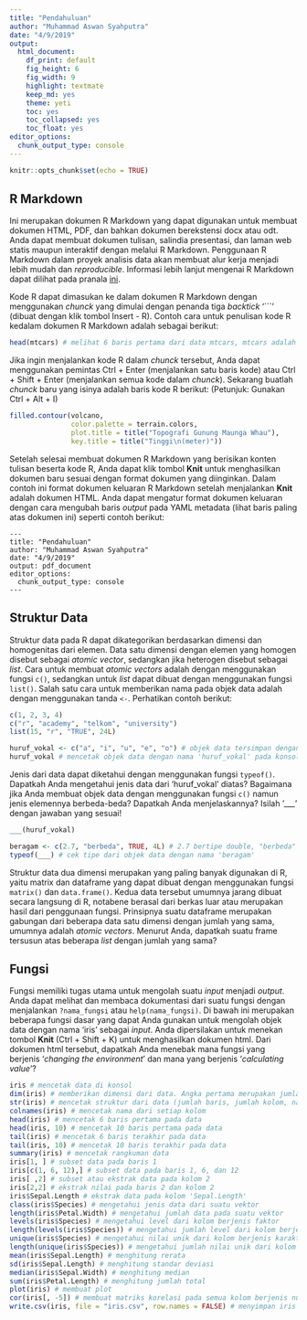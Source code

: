 ```yaml
---
title: "Pendahuluan"
author: "Muhammad Aswan Syahputra"
date: "4/9/2019"
output:
  html_document: 
    df_print: default
    fig_height: 6
    fig_width: 9
    highlight: textmate
    keep_md: yes
    theme: yeti
    toc: yes
    toc_collapsed: yes
    toc_float: yes
editor_options: 
  chunk_output_type: console
---
```


```r
knitr::opts_chunk$set(echo = TRUE)
```

## R Markdown

Ini merupakan dokumen R Markdown yang dapat digunakan untuk membuat dokumen HTML, PDF, dan bahkan dokumen berekstensi docx atau odt. Anda dapat membuat dokumen tulisan, salindia presentasi, dan laman web statis maupun interaktif dengan melalui R Markdown. Penggunaan R Markdown dalam proyek analisis data akan membuat alur kerja menjadi lebih mudah dan *reproducible*. Informasi lebih lanjut mengenai R Markdown dapat dilihat pada pranala [ini](http://rmarkdown.rstudio.com).

Kode R dapat dimasukan ke dalam dokumen R Markdown dengan menggunakan *chunck* yang dimulai dengan penanda  tiga *backtick* '```' (dibuat dengan klik tombol Insert - R). Contoh cara untuk penulisan kode R kedalam dokumen R Markdown adalah sebagai berikut:

```r
head(mtcars) # melihat 6 baris pertama dari data mtcars, mtcars adalah data bawaan yang tersedia di R
```

Jika ingin menjalankan kode R dalam *chunck* tersebut, Anda dapat menggunakan pemintas Ctrl + Enter (menjalankan satu baris kode) atau Ctrl + Shift + Enter (menjalankan semua kode dalam *chunck*). Sekarang buatlah *chunck* baru yang isinya adalah baris kode R berikut: (Petunjuk: Gunakan Ctrl + Alt + I)
```r
filled.contour(volcano,
               color.palette = terrain.colors, 
               plot.title = title("Topografi Gunung Maunga Whau"), 
               key.title = title("Tinggi\n(meter)"))
```



Setelah selesai membuat dokumen R Markdown yang berisikan konten tulisan beserta kode R, Anda dapat klik tombol **Knit** untuk menghasilkan dokumen baru sesuai dengan format dokumen yang diinginkan. Dalam contoh ini format dokumen keluaran R Markdown setelah menjalankan **Knit** adalah dokumen HTML. Anda dapat mengatur format dokumen keluaran dengan cara mengubah baris *output* pada YAML metadata (lihat baris paling atas dokumen ini) seperti contoh berikut:

```
---
title: "Pendahuluan"
author: "Muhammad Aswan Syahputra"
date: "4/9/2019"
output: pdf_document
editor_options: 
  chunk_output_type: console
---
```

## Struktur Data

Struktur data pada R dapat dikategorikan berdasarkan dimensi dan homogenitas dari elemen. Data satu dimensi dengan elemen yang homogen disebut sebagai *atomic vector*, sedangkan jika heterogen disebut sebagai *list*. Cara untuk membuat *atomic vectors* adalah dengan menggunakan fungsi `c()`, sedangkan untuk *list* dapat dibuat dengan menggunakan fungsi `list()`. Salah satu cara untuk memberikan nama pada objek data adalah dengan menggunakan tanda `<-`. Perhatikan contoh berikut:

```r
c(1, 2, 3, 4)
c("r", "academy", "telkom", "university")
list(15, "r", "TRUE", 24L)

huruf_vokal <- c("a", "i", "u", "e", "o") # objek data tersimpan dengan nama 'huruf_vokal', namun tidak tercetak pada konsol
huruf_vokal # mencetak objek data dengan nama 'huruf_vokal' pada konsol
```

Jenis dari data dapat diketahui dengan menggunakan fungsi `typeof()`. Dapatkah Anda mengetahui jenis data dari 'huruf_vokal' diatas? Bagaimana jika Anda membuat objek data dengan menggunakan fungsi `c()` namun jenis elemennya berbeda-beda? Dapatkah Anda menjelaskannya? Isilah '___' dengan jawaban yang sesuai!

```r
___(huruf_vokal)

beragam <- c(2.7, "berbeda", TRUE, 4L) # 2.7 bertipe double, "berbeda" bertipe character, TRUE bertipe logical, 4L bertipe integer
typeof(___) # cek tipe dari objek data dengan nama 'beragam'
```

Struktur data dua dimensi merupakan yang paling banyak digunakan di R, yaitu matrix dan dataframe yang dapat dibuat dengan menggunakan fungsi `matrix()` dan `data.frame()`. Kedua data tersebut umumnya jarang dibuat secara langsung di R, notabene berasal dari berkas luar atau merupakan hasil dari penggunaan fungsi. Prinsipnya suatu dataframe merupakan gabungan dari beberapa data satu dimensi dengan jumlah yang sama, umumnya adalah *atomic vectors*. Menurut Anda, dapatkah suatu frame tersusun atas beberapa *list* dengan jumlah yang sama?

## Fungsi

Fungsi memiliki tugas utama untuk mengolah suatu *input* menjadi *output*. Anda dapat melihat dan membaca dokumentasi dari suatu fungsi dengan menjalankan `?nama_fungsi` atau `help(nama_fungsi)`. Di bawah ini merupakan beberapa fungsi dasar yang dapat Anda gunakan untuk mengolah objek data dengan nama 'iris' sebagai *input*. Anda dipersilakan untuk menekan tombol **Knit** (Ctrl + Shift + K) untuk menghasilkan dokumen html. Dari dokumen html tersebut, dapatkah Anda menebak mana fungsi yang berjenis '*changing the environment*' dan mana yang berjenis '*calculating value*'? 

```r
iris # mencetak data di konsol
dim(iris) # memberikan dimensi dari data. Angka pertama merupakan jumlah baris dan angka kedua adalah jumlah kolom
str(iris) # mencetak struktur dari data (jumlah baris, jumlah kolom, nama kolom, jenis data pada kolom)
colnames(iris) # mencetak nama dari setiap kolom
head(iris) # mencetak 6 baris pertama pada data
head(iris, 10) # mencetak 10 baris pertama pada data
tail(iris) # mencetak 6 baris terakhir pada data
tail(iris, 10) # mencetak 10 baris terakhir pada data
summary(iris) # mencetak rangkuman data
iris[1, ] # subset data pada baris 1
iris[c(1, 6, 12),] # subset data pada baris 1, 6, dan 12
iris[ ,2] # subset atau ekstrak data pada kolom 2
iris[2,2] # ekstrak nilai pada baris 2 dan kolom 2
iris$Sepal.Length # ekstrak data pada kolom 'Sepal.Length'
class(iris$Species) # mengetahui jenis data dari suatu vektor
length(iris$Petal.Width) # mengetahui jumlah data pada suatu vektor
levels(iris$Species) # mengetahui level dari kolom berjenis faktor
length(levels(iris$Species)) # mengetahui jumlah level dari kolom berjenis faktor
unique(iris$Species) # mengetahui nilai unik dari kolom berjenis karakter atau faktor
length(unique(iris$Species)) # mengetahui jumlah nilai unik dari kolom berjenis karakter atau faktor
mean(iris$Sepal.Length) # menghitung rerata
sd(iris$Sepal.Length) # menghitung standar deviasi
median(iris$Sepal.Width) # menghitung median
sum(iris$Petal.Length) # menghitung jumlah total
plot(iris) # membuat plot
cor(iris[, -5]) # membuat matriks korelasi pada semua kolom berjenis numerik
write.csv(iris, file = "iris.csv", row.names = FALSE) # menyimpan iris menjadi berkas csv 
```
